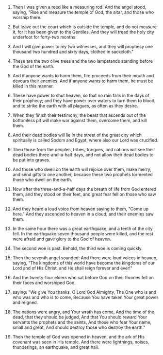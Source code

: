 
1. Then I was given a reed like a measuring rod. And the angel stood, saying, "Rise and measure the temple of God, the altar, and those who worship there.

2. But leave out the court which is outside the temple, and do not measure it, for it has been given to the Gentiles. And they will tread the holy city underfoot for forty-two months.

3. And I will give power to my two witnesses, and they will prophesy one thousand two hundred and sixty days, clothed in sackcloth."

4. These are the two olive trees and the two lampstands standing before the God of the earth.

5. And if anyone wants to harm them, fire proceeds from their mouth and devours their enemies. And if anyone wants to harm them, he must be killed in this manner.

6. These have power to shut heaven, so that no rain falls in the days of their prophecy; and they have power over waters to turn them to blood, and to strike the earth with all plagues, as often as they desire.

7. When they finish their testimony, the beast that ascends out of the bottomless pit will make war against them, overcome them, and kill them.

8. And their dead bodies will lie in the street of the great city which spiritually is called Sodom and Egypt, where also our Lord was crucified.

9. Then those from the peoples, tribes, tongues, and nations will see their dead bodies three-and-a-half days, and not allow their dead bodies to be put into graves.

10. And those who dwell on the earth will rejoice over them, make merry, and send gifts to one another, because these two prophets tormented those who dwell on the earth.

11. Now after the three-and-a-half days the breath of life from God entered them, and they stood on their feet, and great fear fell on those who saw them.

12. And they heard a loud voice from heaven saying to them, "Come up here." And they ascended to heaven in a cloud, and their enemies saw them.

13. In the same hour there was a great earthquake, and a tenth of the city fell. In the earthquake seven thousand people were killed, and the rest were afraid and gave glory to the God of heaven.

14. The second woe is past. Behold, the third woe is coming quickly.

15. Then the seventh angel sounded: And there were loud voices in heaven, saying, "The kingdoms of this world have become the kingdoms of our Lord and of His Christ, and He shall reign forever and ever!"

16. And the twenty-four elders who sat before God on their thrones fell on their faces and worshiped God,

17. saying: "We give You thanks, O Lord God Almighty, The One who is and who was and who is to come, Because You have taken Your great power and reigned.

18. The nations were angry, and Your wrath has come, And the time of the dead, that they should be judged, And that You should reward Your servants the prophets and the saints, And those who fear Your name, small and great, And should destroy those who destroy the earth."

19. Then the temple of God was opened in heaven, and the ark of His covenant was seen in His temple. And there were lightnings, noises, thunderings, an earthquake, and great hail.


